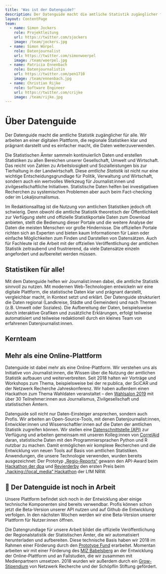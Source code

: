 ```yaml
---
title: 'Was ist der Datenguide?'
description: Der Datenguide macht die amtliche Statistik zugänglicher für alle. Wir arbeiten an einer digitalen Plattform, die regionale Statistiken klar und prägnant darstellt, vergleichbar macht und erklärt.
layout: ContentPage
team:
  - name: Simon Jockers
    role: Projektleitung
    url: https://twitter.com/sjockers
    image: /team/jockers.jpg
  - name: Simon Wörpel
    role: Datenjournalist
    url: https://twitter.com/simonwoerpel
    image: /team/woerpel.jpg
  - name: Patricia Ennenbach
    role: Datenjournalistin
    url: https://twitter.com/pen1710
    image: /team/ennenbach.jpg
  - name: Christian Rijke
    role: Software Engineer
    url: https://twitter.com/crijke
    image: /team/rijke.jpg
---
```




# Über Datenguide

<Grid container>
  <Grid item>
    <Typography variant="subtitle1" component="p">
      Der Datenguide macht die amtliche Statistik zugänglicher für alle. Wir
      arbeiten an einer digitalen Plattform, die regionale Statistiken klar und
      prägnant darstellt und es einfacher macht, die Daten weiterzuverwenden.
    </Typography>
  </Grid>
</Grid>

Die Statistischen Ämter sammeln kontinuierlich Daten und erstellen Statistiken zu allen Bereichen unserer Gesellschaft, Umwelt und Wirtschaft. Das reicht von Zahlen zu Arbeitslosigkeit und Sozialleistungen bis zur Tierhaltung in der Landwirtschaft. Diese _amtliche Statistik_ ist nicht nur eine wichtige Entscheidungsgrundlage für Politik, Verwaltung und Wirtschaft, sondern auch ein wertvolles Werkzeug für Journalist:innen und zivilgesellschaftliche Initiativen. Statistische Daten helfen bei investigativen Recherchen zu systemischen Problemen aber auch beim Fact-checking oder im Lokaljournalismus.

Im Redaktionsalltag ist die Nutzung von amtlichen Statistiken jedoch oft schwierig. Denn obwohl die amtliche Statistik theoretisch der Öffentlichkeit zur Verfügung steht und offizielle Statistikportale Daten zum Download anbieten, stellt die Bedienung dieser Portale und die weitere Analyse der Daten die meisten Menschen vor große Hindernisse. Die offiziellen Portale richten sich an Experten und bieten kaum Informationen für Laien oder einfache Möglichkeiten zum Finden und Darstellen von Datensätzen. Auch für Fachleute ist die Arbeit mit der offziellen Veröffentlichung der amtlichen Statistik zeitraubend und frustrierend, da viele Datensätze einzeln angefordert und aufbereitet werden müssen.

## Statistiken für alle!

Mit dem Datenguide helfen wir Journalist:innen dabei, die amtliche Statistik sinnvoll zu nutzen. Mit modernen Web-Technologien entwickeln wir eine digitale Plattform, die statistische Daten klar und prägnant darstellt, vergleichbar macht, in Kontext setzt und erklärt. Der Datenguide strukturiert die Daten regional (Landkreise, Städte und Gemeinden) und nach Themen (z.B. Umwelt oder Soziales). Die Aufbereitung der Daten, beispielsweise durch interaktive Grafiken und zusätzliche Erklärungen, erfolgt teilweise automatisiert und teilweise redaktionell durch ein kleines Team von erfahrenen Datenjournalist:innen.

## Kernteam

<Team members={frontMatter.team} />

## Mehr als eine Online-Plattform

Datenguide ist dabei mehr als eine Online-Plattform. Wir verstehen uns als Initiative von Journalist:innen, die Wissen über die Nutzung der amtlichen Statistik aufbauen und weiterverbreiten. Seit 2018 halten wir Vorträge und Workshops zum Thema, beispielsweise bei der re:publica, der SciCAR und der Netzwerk Recherche Jahreskonferenz. Wir haben außerdem einen Hackathon zum Thema Wahldaten veranstaltet – den [Wahlsalon 2019](https://blog.datengui.de/wahlsalon/) mit über 30 Teilnehmer:innen aus Journalismus, Zivilgesellschaft und statistischen Ämtern.

Datenguide soll nicht nur Daten-Einsteiger ansprechen, sondern auch Profis. Wir arbeiten an Open-Source-Tools, mit denen Datenjournalist:innen, Entwickler:innen und Wissenschaftler:innen auf die Daten der amtlichen Statistik zugreifen können. Wir stellen eine [Datenschnittstelle (API)](https://github.com/datenguide/datenguide-api) zur Verfügung und arbeiten gemeinsam mit unseren Kolleg:innen von [CorrelAid](https://correlaid.org) daran, statistische Daten mit den Programmiersprachen Python und R nutzbar zu machen. Damit ermöglichen wir komplexe Recherchen und die Entwicklung von neuen Tools auf Basis von amtlichen Statistiken. Anwendungen, die unsere Technologie verwenden, wurden bereits ausgezeichnet: Der Prototyp [„Regio-Reports“](https://datengui.de/blog/2018/dpa-hackathon/) gewann den API-Award beim [Hackathon der dpa](https://www.dpa.com/de/unternehmen/dpa-zeichnet-aus/picturepunk/#data-deep-dive) und [Revierderby](https://www.journalismuslab.de/2019/07/15/hacking-local_media-das-war-der-journalismus-hackathon-2019/) den ersten Preis beim [„hacking://local_media“ Hackathon](https://www.journalismuslab.de/2019/07/15/hacking-local_media-das-war-der-journalismus-hackathon-2019/) der LfM NRW.

## 🚧 Der Datenguide ist noch in Arbeit

Unsere Plattform befindet sich noch in der Entwicklung aber einige technische Komponenten sind bereits verwendbar. Profis können schon jetzt die Beta-Version unserer API nutzen und auf Github die Entwicklung verfolgen. In den nächsten Wochen werden wir eine Beta-Version unserer Plattform für Nutzer:innen öffnen.

Die Datengrundlage für unsere Arbeit bildet die offizielle Veröffentlichung der Regionalstatistik der Statistischen Ämter, die wir automatisiert herunterladen und aufbereiten. Diese technische Basis haben wir 2018 im Rahmen einer Förderung durch den [Prototype Fund](https://prototypefund.de) erarbeitet. Momentan arbeiten wir mit einer Förderung des [MIZ Babelsberg](https://miz-babelsberg.de) an der Entwicklung der Online-Plattform und an Fallstudien, die wir zusammen mit Medienpartnern umsetzen. 2018 wurden wir außerdem durch ein [Grow-Stipendium](https://netzwerkrecherche.org/ziele/gemeinnuetziger-journalismus/grow-stipendien/) von Netzwerk Recherche und der Schöpflin Stiftung gefördert.

<Funders />
